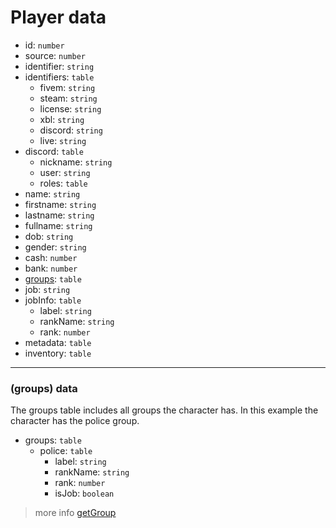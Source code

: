 # Player data

* id: `number`
* source: `number`
* identifier: `string`
* identifiers: `table`
    * fivem: `string`
    * steam: `string`
    * license: `string`
    * xbl: `string`
    * discord: `string`
    * live: `string`
* discord: `table`
    * nickname: `string`
    * user: `string`
    * roles: `table`
* name: `string`
* firstname: `string`
* lastname: `string`
* fullname: `string`
* dob: `string`
* gender: `string`
* cash: `number`
* bank: `number`
* [groups](#groups-data): `table`
* job: `string`
* jobInfo: `table`
    * label: `string`
    * rankName: `string`
    * rank: `number`
* metadata: `table`
* inventory: `table`

---

### (groups) data
The groups table includes all groups the character has. In this example the character has the police group.
* groups: `table`
    * police: `table`
        * label: `string`
        * rankName: `string`
        * rank: `number`
        * isJob: `boolean`

> more info [getGroup](server/player#getgroup)
